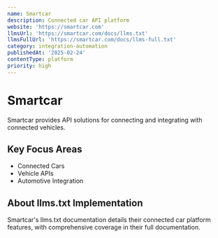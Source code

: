 ```yaml
---
name: Smartcar
description: Connected car API platform
website: 'https://smartcar.com'
llmsUrl: 'https://smartcar.com/docs/llms.txt'
llmsFullUrl: 'https://smartcar.com/docs/llms-full.txt'
category: integration-automation
publishedAt: '2025-02-24'
contentType: platform
priority: high
---
```


# Smartcar

Smartcar provides API solutions for connecting and integrating with connected vehicles.

## Key Focus Areas

- Connected Cars
- Vehicle APIs
- Automotive Integration

## About llms.txt Implementation

Smartcar's llms.txt documentation details their connected car platform features, with comprehensive coverage in their full documentation.
